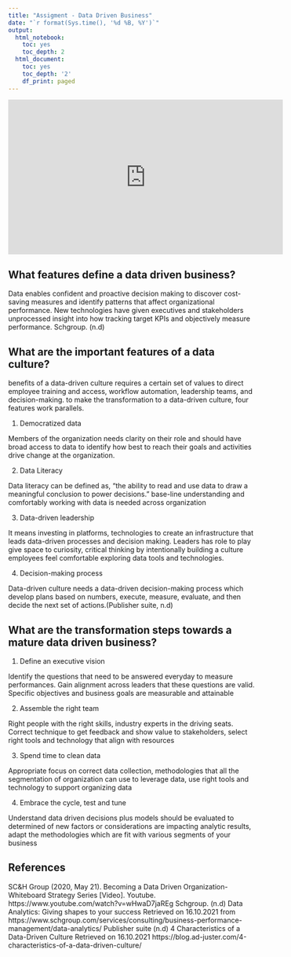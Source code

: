 ```yaml
---
title: "Assigment - Data Driven Business"
date: "`r format(Sys.time(), '%d %B, %Y')`"
output:
  html_notebook:
    toc: yes
    toc_depth: 2
  html_document:
    toc: yes
    toc_depth: '2'
    df_print: paged
---
```


<iframe width="560" height="315" src="https://www.youtube.com/embed/wHwaD7jaREg" title="YouTube video player" frameborder="0" allow="accelerometer; autoplay; clipboard-write; encrypted-media; gyroscope; picture-in-picture" allowfullscreen data-external = "1"></iframe>

## What features define a data driven business?

Data enables confident and proactive decision making to discover cost-saving measures and identify patterns that affect organizational performance. New technologies have given executives and stakeholders unprocessed insight into how tracking target KPIs and objectively measure performance. Schgroup. (n.d) 

## What are the important features of a data culture?

benefits of a data-driven culture requires a certain set of values to direct employee training and access, workflow automation, leadership teams, and decision-making. to make the transformation to a data-driven culture, four features work parallels.

1. Democratized data

Members of the organization needs clarity on their role and should have broad access to data to identify how best to reach their goals and activities drive change at the organization. 

2. Data Literacy

Data literacy can be defined as, “the ability to read and use data to draw a meaningful conclusion to power decisions.” base-line understanding and comfortably working with data is needed across organization 

3. Data-driven leadership

It means investing in platforms, technologies to create an infrastructure that leads data-driven processes and decision making. Leaders has role to play give space to curiosity, critical thinking by intentionally building a culture employees feel comfortable exploring data tools and technologies.

4. Decision-making process

Data-driven culture needs a data-driven decision-making process which develop plans based on numbers, execute, measure, evaluate, and then decide the next set of actions.(Publisher suite, n.d)


## What are the transformation steps towards a mature data driven business?

1.	Define an executive vision

Identify the questions that need to be answered everyday to measure performances. Gain alignment across leaders that these questions are valid. Specific objectives and business goals are measurable and attainable 

2.	Assemble the right team

Right people with the right skills, industry experts in the driving seats. Correct technique to get feedback and show value to stakeholders, select right tools and technology that align with resources 

3.	Spend time to clean data

Appropriate focus on correct data collection, methodologies that all the segmentation of organization can use to leverage data, use right tools and technology to support organizing data

4.	Embrace the cycle, test and tune

Understand data driven decisions plus models should be evaluated to determined of new factors or considerations are impacting analytic results, adapt the methodologies which are fit with various segments of your business

## References

SC&H Group (2020, May 21). Becoming a Data Driven Organization-Whiteboard Strategy Series [Video]. Youtube. https://www.youtube.com/watch?v=wHwaD7jaREg
Schgroup. (n.d) Data Analytics: Giving shapes to your success Retrieved on 16.10.2021 from https://www.schgroup.com/services/consulting/business-performance-management/data-analytics/
Publisher suite (n.d) 4 Characteristics of a Data-Driven Culture Retrieved on 16.10.2021  https://blog.ad-juster.com/4-characteristics-of-a-data-driven-culture/

